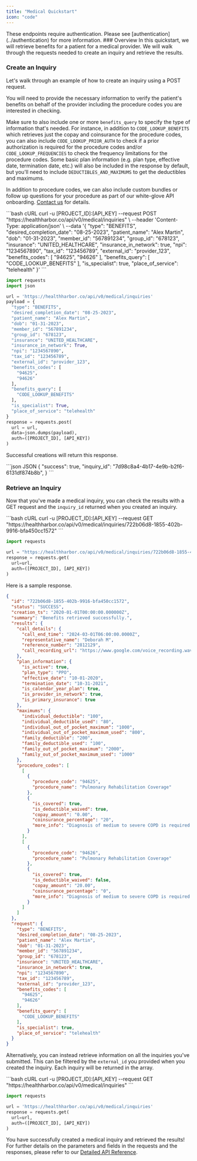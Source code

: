 ```yaml
---
title: "Medical Quickstart"
icon: "code"
---
```


<Warning>
  These endpoints require authentication. Please see
  [authentication](../authentication) for more information.
</Warning>
### Overview
In this quickstart, we will retrieve benefits for a patient for a medical provider. We will walk through the requests needed to create an inquiry and retrieve the results.

### Create an Inquiry

Let's walk through an example of how to create an inquiry using a POST request.

You will need to provide the necessary information to verify the patient's benefits on behalf of the provider including the procedure codes you are interested in checking.

Make sure to also include one or more `benefits_query` to specify the type of information that's needed. For instance, in addition to `CODE_LOOKUP_BENEFITS` which retrieves just the copay and coinsurance for the procedure codes, you can also include `CODE_LOOKUP_PRIOR_AUTH` to check if a prior authorization is required for the procedure codes and/or `CODE_LOOKUP_FREQUENCIES` to check the frequency limitations for the procedure codes. Some basic plan information (e.g. plan type, effective date, termination date, etc.) will also be included in the response by default, but you'll need to include `DEDUCTIBLES_AND_MAXIMUMS` to get the deductibles and maximums.

<Note> In addition to procedure codes, we can also include custom bundles or follow up questions for your procedure as part of our white-glove API onboarding. [Contact us](mailto:alan@healthharbor.co) for details. </Note>

<CodeGroup>
```bash cURL
curl -u [PROJECT_ID]:[API_KEY] --request POST "https://healthharbor.co/api/v0/medical/inquiries" \
  --header 'Content-Type: application/json' \
  --data '{
    "type": "BENEFITS",
    "desired_completion_date": "08-25-2023",
    "patient_name": "Alex Martin",
    "dob": "01-31-2023",
    "member_id": "567891234",
    "group_id": "678123",
    "insurance": "UNITED_HEALTHCARE",
    "insurance_in_network": true,
    "npi": "1234567890",
    "tax_id": "123456789",
    "external_id": "provider_123",
    "benefits_codes": [
      "94625",
      "94626"
    ],
    "benefits_query": [
      "CODE_LOOKUP_BENEFITS"
    ],
    "is_specialist": true,
    "place_of_service": "telehealth"
}'
```

```python Python
import requests
import json

url = 'https://healthharbor.co/api/v0/medical/inquiries'
payload = {
  "type": "BENEFITS",
  "desired_completion_date": "08-25-2023",
  "patient_name": "Alex Martin",
  "dob": "01-31-2023",
  "member_id": "567891234",
  "group_id": "678123",
  "insurance": "UNITED_HEALTHCARE",
  "insurance_in_network": True,
  "npi": "1234567890",
  "tax_id": "123456789",
  "external_id": "provider_123",
  "benefits_codes": [
    "94625",
    "94626"
  ],
  "benefits_query": [
    "CODE_LOOKUP_BENEFITS"
  ],
  "is_specialist": True,
  "place_of_service": "telehealth"
}
response = requests.post(
  url = url,
  data=json.dumps(payload),
  auth=([PROJECT_ID], [API_KEY])
)
```

</CodeGroup>

Successful creations will return this response.

<CodeGroup>
```json JSON
{
  "success": true,
  "inquiry_id": "7d98c8a4-4b17-4e9b-b2f6-6131df874b8b",
}
```
</CodeGroup>

### Retrieve an Inquiry

Now that you've made a medical inquiry, you can check the results with a GET request and the `inquiry_id` returned when you created an inquiry.

<CodeGroup>
```bash cURL
curl -u [PROJECT_ID]:[API_KEY] --request GET "https://healthharbor.co/api/v0/medical/inquiries/722b06d8-1855-402b-9916-bfa450cc1572"
```

```python Python
import requests

url = "https://healthharbor.co/api/v0/medical/inquiries/722b06d8-1855-402b-9916-bfa450cc1572"
response = requests.get(
  url=url,
  auth=([PROJECT_ID], [API_KEY])
)
```

</CodeGroup>

Here is a sample response.

```json JSON
{
  "id": "722b06d8-1855-402b-9916-bfa450cc1572",
  "status": "SUCCESS",
  "creation_ts": "2020-01-01T00:00:00.000000Z",
  "summary": "Benefits retrieved successfully.",
  "results": {
    "call_details": {
      "call_end_time": "2024-03-01T06:00:00.0000Z",
      "representative_name": "Deborah M",
      "reference_number": "2812129",
      "call_recording_url": "https://www.google.com/voice_recording.wav"
    },
    "plan_information": {
      "is_active": true,
      "plan_type": "PPO",
      "effective_date": "10-01-2020",
      "termination_date": "10-31-2021",
      "is_calendar_year_plan": true,
      "is_provider_in_network": true,
      "is_primary_insurance": true
    },
    "maximums": {
      "individual_deductible": "100",
      "individual_deductible_used": "80",
      "individual_out_of_pocket_maximum": "1000",
      "individual_out_of_pocket_maximum_used": "800",
      "family_deductible": "200",
      "family_deductible_used": "100",
      "family_out_of_pocket_maximum": "2000",
      "family_out_of_pocket_maximum_used": "1000"
    },
    "procedure_codes": [
      [
        {
          "procedure_code": "94625",
          "procedure_name": "Pulmonary Rehabilitation Coverage"
        },
        {
          "is_covered": true,
          "is_deductible_waived": true,
          "copay_amount": "0.00",
          "coinsurance_percentage": "20",
          "more_info": "Diagnosis of medium to severe COPD is required for coverage."
        }
      ],
      [
        {
          "procedure_code": "94626",
          "procedure_name": "Pulmonary Rehabilitation Coverage"
        },
        {
          "is_covered": true,
          "is_deductible_waived": false,
          "copay_amount": "20.00",
          "coinsurance_percentage": "0",
          "more_info": "Diagnosis of medium to severe COPD is required for coverage."
        }
      ]
    ]
  },
  "request": {
    "type": "BENEFITS",
    "desired_completion_date": "08-25-2023",
    "patient_name": "Alex Martin",
    "dob": "01-31-2023",
    "member_id": "567891234",
    "group_id": "678123",
    "insurance": "UNITED_HEALTHCARE",
    "insurance_in_network": true,
    "npi": "1234567890",
    "tax_id": "123456789",
    "external_id": "provider_123",
    "benefits_codes": [
      "94625",
      "94626"
    ],
    "benefits_query": [
      "CODE_LOOKUP_BENEFITS"
    ],
    "is_specialist": true,
    "place_of_service": "telehealth"
  }
}
```

Alternatively, you can instead retrieve information on all the inquiries you've submitted. This can be filtered by the `external_id` you provided when you created the inquiry. Each inquiry will be returned in the array.

<CodeGroup>
```bash cURL
curl -u [PROJECT_ID]:[API_KEY] --request GET "https://healthharbor.co/api/v0/medical/inquiries"
```

```python Python
import requests

url = 'https://healthharbor.co/api/v0/medical/inquiries'
response = requests.get(
  url=url,
  auth=([PROJECT_ID], [API_KEY])
)
```

</CodeGroup>

You have successfully created a medical inquiry and retrieved the results! For further details on the parameters and fields in the requests and the responses, please refer to our [Detailed API Reference](endpoint/create-medical-inquiry).
